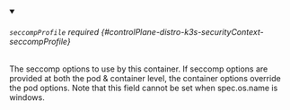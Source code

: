 


<details className="config-field" data-expandable="true" open>
<summary>

###### `seccompProfile` <span className="config-field-required" data-required="false">required</span> <span className="config-field-type"></span> <span className="config-field-default"></span> <span className="config-field-enum"></span> {#controlPlane-distro-k3s-securityContext-seccompProfile}

The seccomp options to use by this container. If seccomp options are
provided at both the pod & container level, the container options
override the pod options.
Note that this field cannot be set when spec.os.name is windows.

</summary>

<PartialSeccompprofilereference />


</details>
